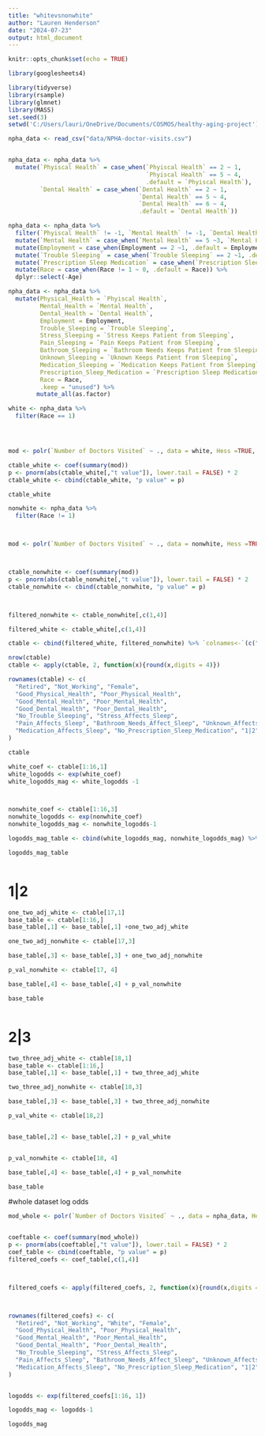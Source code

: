 ```yaml
---
title: "whitevsnonwhite"
author: "Lauren Henderson"
date: "2024-07-23"
output: html_document
---
```


```r
knitr::opts_chunk$set(echo = TRUE)

library(googlesheets4)
```

```r
library(tidyverse)
library(rsample)
library(glmnet)
library(MASS)
set.seed(3)
setwd('C:/Users/lauri/OneDrive/Documents/COSMOS/healthy-aging-project')

npha_data <- read_csv("data/NPHA-doctor-visits.csv")


npha_data <- npha_data %>%
  mutate(`Phyiscal Health` = case_when(`Phyiscal Health` == 2 ~ 1,
                                       `Phyiscal Health` == 5 ~ 4,
                                       .default = `Phyiscal Health`),
         `Dental Health` = case_when(`Dental Health` == 2 ~ 1,
                                     `Dental Health` == 5 ~ 4,
                                     `Dental Health` == 6 ~ 4,
                                     .default = `Dental Health`))

npha_data <- npha_data %>% 
  filter(`Phyiscal Health` != -1, `Mental Health` != -1, `Dental Health` != -1, `Trouble Sleeping` != -1, `Prescription Sleep Medication` != -1) %>%
  mutate(`Mental Health` = case_when(`Mental Health` == 5 ~3, `Mental Health` ==4 ~3, .default = `Mental Health`)) %>% 
  mutate(Employment = case_when(Employment == 2 ~1, .default = Employment)) %>% 
  mutate(`Trouble Sleeping` = case_when(`Trouble Sleeping` == 2 ~1, .default = `Trouble Sleeping`)) %>% 
  mutate(`Prescription Sleep Medication` = case_when(`Prescription Sleep Medication` == 2 ~1, .default = `Prescription Sleep Medication`)) %>% 
  mutate(Race = case_when(Race != 1 ~ 0, .default = Race)) %>% 
  dplyr::select(-Age)

npha_data <- npha_data %>% 
  mutate(Physical_Health = `Phyiscal Health`,
         Mental_Health = `Mental Health`,
         Dental_Health = `Dental Health`,
         Employment = Employment,
         Trouble_Sleeping = `Trouble Sleeping`,
         Stress_Sleeping = `Stress Keeps Patient from Sleeping`,
         Pain_Sleeping = `Pain Keeps Patient from Sleeping`,
         Bathroom_Sleeping = `Bathroom Needs Keeps Patient from Sleeping`,
         Unknown_Sleeping = `Uknown Keeps Patient from Sleeping`,
         Medication_Sleeping = `Medication Keeps Patient from Sleeping`,
         Prescription_Sleep_Medication = `Prescription Sleep Medication`,
         Race = Race,
         .keep = "unused") %>% 
        mutate_all(as.factor)

```



```r
white <- npha_data %>% 
  filter(Race == 1)




mod <- polr(`Number of Doctors Visited` ~ ., data = white, Hess =TRUE, method = "cloglog")

ctable_white <- coef(summary(mod))
p <- pnorm(abs(ctable_white[,"t value"]), lower.tail = FALSE) * 2
ctable_white <- cbind(ctable_white, "p value" = p)

ctable_white

```


```r
nonwhite <- npha_data %>% 
  filter(Race != 1)



mod <- polr(`Number of Doctors Visited` ~ ., data = nonwhite, Hess =TRUE, method = "cloglog")



ctable_nonwhite <- coef(summary(mod))
p <- pnorm(abs(ctable_nonwhite[,"t value"]), lower.tail = FALSE) * 2
ctable_nonwhite <- cbind(ctable_nonwhite, "p value" = p)



filtered_nonwhite <- ctable_nonwhite[,c(1,4)]

filtered_white <- ctable_white[,c(1,4)]

ctable <- cbind(filtered_white, filtered_nonwhite) %>% `colnames<-`(c("White Coef", "White P-Values", "Non-White Coef", "Non-White P-Values")) 

nrow(ctable)
ctable <- apply(ctable, 2, function(x){round(x,digits = 4)})

rownames(ctable) <- c(
  "Retired", "Not_Working", "Female", 
  "Good_Physical_Health", "Poor_Physical_Health", 
  "Good_Mental_Health", "Poor_Mental_Health", 
  "Good_Dental_Health", "Poor_Dental_Health", 
  "No_Trouble_Sleeping", "Stress_Affects_Sleep", 
  "Pain_Affects_Sleep", "Bathroom_Needs_Affect_Sleep", "Unknown_Affects_Sleep",
  "Medication_Affects_Sleep", "No_Prescription_Sleep_Medication", "1|2", "2|3"
)

ctable


```
```r
white_coef <- ctable[1:16,1]
white_logodds <- exp(white_coef)
white_logodds_mag <- white_logodds -1



nonwhite_coef <- ctable[1:16,3]
nonwhite_logodds <- exp(nonwhite_coef)
nonwhite_logodds_mag <- nonwhite_logodds-1

logodds_mag_table <- cbind(white_logodds_mag, nonwhite_logodds_mag) %>% `colnames<-`(c("White Logodds Magnitude", "Non-White Logodds Magnitude")) 

logodds_mag_table

```
```r

```


# 1|2
```r
one_two_adj_white <- ctable[17,1]
base_table <- ctable[1:16,]
base_table[,1] <- base_table[,1] +one_two_adj_white

one_two_adj_nonwhite <- ctable[17,3]

base_table[,3] <- base_table[,3] + one_two_adj_nonwhite

p_val_nonwhite <- ctable[17, 4]

base_table[,4] <- base_table[,4] + p_val_nonwhite

base_table



```

# 2|3
```r
two_three_adj_white <- ctable[18,1]
base_table <- ctable[1:16,]
base_table[,1] <- base_table[,1] + two_three_adj_white

two_three_adj_nonwhite <- ctable[18,3]

base_table[,3] <- base_table[,3] + two_three_adj_nonwhite

p_val_white <- ctable[18,2]


base_table[,2] <- base_table[,2] + p_val_white


p_val_nonwhite <- ctable[18, 4]

base_table[,4] <- base_table[,4] + p_val_nonwhite

base_table


```


#whole dataset log odds
```r
mod_whole <- polr(`Number of Doctors Visited` ~ ., data = npha_data, Hess =TRUE, method = "cloglog")


coeftable <- coef(summary(mod_whole))
p <- pnorm(abs(coeftable[,"t value"]), lower.tail = FALSE) * 2
coef_table <- cbind(coeftable, "p value" = p)
filtered_coefs <- coef_table[,c(1,4)]



filtered_coefs <- apply(filtered_coefs, 2, function(x){round(x,digits = 4)})



rownames(filtered_coefs) <- c(
  "Retired", "Not_Working", "White", "Female",
  "Good_Physical_Health", "Poor_Physical_Health",
  "Good_Mental_Health", "Poor_Mental_Health",
  "Good_Dental_Health", "Poor_Dental_Health",
  "No_Trouble_Sleeping", "Stress_Affects_Sleep",
  "Pain_Affects_Sleep", "Bathroom_Needs_Affect_Sleep", "Unknown_Affects_Sleep",
  "Medication_Affects_Sleep", "No_Prescription_Sleep_Medication", "1|2", "2|3"
)


logodds <- exp(filtered_coefs[1:16, 1])

logodds_mag <- logodds-1

logodds_mag

```


